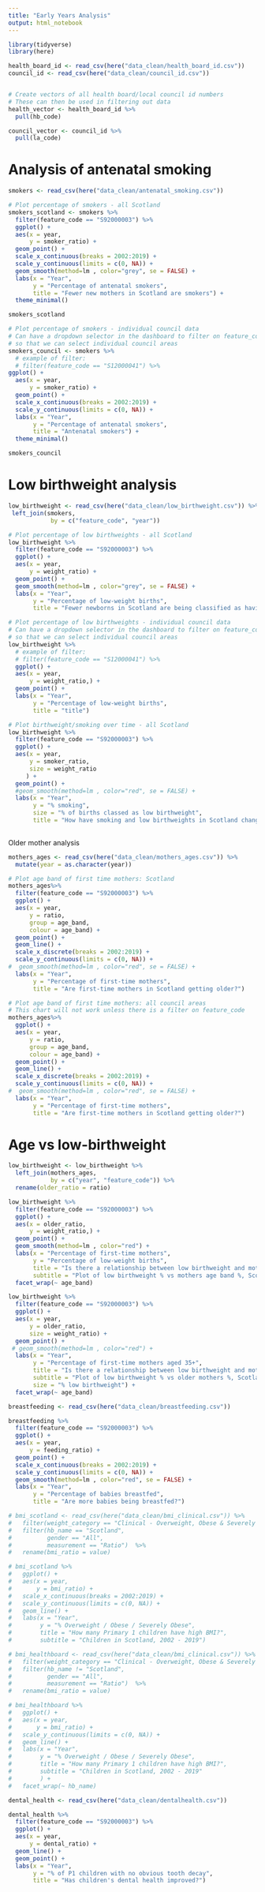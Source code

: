 ```yaml
---
title: "Early Years Analysis"
output: html_notebook
---
```


```r
library(tidyverse)
library(here)

```

```r
health_board_id <- read_csv(here("data_clean/health_board_id.csv"))
council_id <- read_csv(here("data_clean/council_id.csv"))


# Create vectors of all health board/local council id numbers
# These can then be used in filtering out data
health_vector <- health_board_id %>% 
  pull(hb_code)

council_vector <- council_id %>% 
  pull(la_code)
```


# Analysis of antenatal smoking
```r
smokers <- read_csv(here("data_clean/antenatal_smoking.csv")) 
```

```r
# Plot percentage of smokers - all Scotland
smokers_scotland <- smokers %>% 
  filter(feature_code == "S92000003") %>% 
  ggplot() +
  aes(x = year,
      y = smoker_ratio) +
  geom_point() +
  scale_x_continuous(breaks = 2002:2019) +
  scale_y_continuous(limits = c(0, NA)) +
  geom_smooth(method=lm , color="grey", se = FALSE) +
  labs(x = "Year",
       y = "Percentage of antenatal smokers",
       title = "Fewer new mothers in Scotland are smokers") +
  theme_minimal()

smokers_scotland

```


```r
# Plot percentage of smokers - individual council data
# Can have a dropdown selector in the dashboard to filter on feature_code
# so that we can select individual council areas
smokers_council <- smokers %>% 
  # example of filter:
  # filter(feature_code == "S12000041") %>% 
ggplot() +
  aes(x = year,
      y = smoker_ratio) +
  geom_point() +
  scale_x_continuous(breaks = 2002:2019) +
  scale_y_continuous(limits = c(0, NA)) +
  labs(x = "Year",
       y = "Percentage of antenatal smokers",
       title = "Antenatal smokers") +
  theme_minimal()

smokers_council
```



# Low birthweight analysis
```r
low_birthweight <- read_csv(here("data_clean/low_birthweight.csv")) %>% 
 left_join(smokers,
            by = c("feature_code", "year")) 
```

```r
# Plot percentage of low birthweights - all Scotland
low_birthweight %>% 
  filter(feature_code == "S92000003") %>% 
  ggplot() +
  aes(x = year,
      y = weight_ratio) +
  geom_point() +
  geom_smooth(method=lm , color="grey", se = FALSE) +
  labs(x = "Year",
       y = "Percentage of low-weight births",
       title = "Fewer newborns in Scotland are being classified as having low birthweight")
```

```r
# Plot percentage of low birthweights - individual council data
# Can have a dropdown selector in the dashboard to filter on feature_code
# so that we can select individual council areas
low_birthweight %>% 
  # example of filter:
  # filter(feature_code == "S12000041") %>% 
  ggplot() +
  aes(x = year,
      y = weight_ratio,) +
  geom_point() +
  labs(x = "Year",
       y = "Percentage of low-weight births",
       title = "title")
```


```r
# Plot birthweight/smoking over time - all Scotland
low_birthweight %>% 
  filter(feature_code == "S92000003") %>% 
  ggplot() +
  aes(x = year, 
      y = smoker_ratio,
      size = weight_ratio
     ) +
  geom_point() +
  #geom_smooth(method=lm , color="red", se = FALSE) +
  labs(x = "Year",
       y = "% smoking",
       size = "% of births classed as low birthweight",
       title = "How have smoking and low birthweights in Scotland changed over time?") 
 
```


Older mother analysis
```r
mothers_ages <- read_csv(here("data_clean/mothers_ages.csv")) %>% 
  mutate(year = as.character(year))
```

```r
# Plot age band of first time mothers: Scotland
mothers_ages%>% 
  filter(feature_code == "S92000003") %>% 
  ggplot() +
  aes(x = year,
      y = ratio,
      group = age_band,
      colour = age_band) +
  geom_point() +
  geom_line() +
  scale_x_discrete(breaks = 2002:2019) +
  scale_y_continuous(limits = c(0, NA)) +
#  geom_smooth(method=lm , color="red", se = FALSE) +
  labs(x = "Year",
       y = "Percentage of first-time mothers",
       title = "Are first-time mothers in Scotland getting older?")

```

```r
# Plot age band of first time mothers: all council areas
# This chart will not work unless there is a filter on feature_code
mothers_ages%>% 
  ggplot() +
  aes(x = year,
      y = ratio,
      group = age_band,
      colour = age_band) +
  geom_point() +
  geom_line() +
  scale_x_discrete(breaks = 2002:2019) +
  scale_y_continuous(limits = c(0, NA)) +
#  geom_smooth(method=lm , color="red", se = FALSE) +
  labs(x = "Year",
       y = "Percentage of first-time mothers",
       title = "Are first-time mothers in Scotland getting older?")
```




# Age vs low-birthweight
```r
low_birthweight <- low_birthweight %>% 
  left_join(mothers_ages,
            by = c("year", "feature_code")) %>% 
  rename(older_ratio = ratio)
```

```r
low_birthweight %>% 
  filter(feature_code == "S92000003") %>% 
  ggplot() +
  aes(x = older_ratio,
      y = weight_ratio,) +
  geom_point() +
  geom_smooth(method=lm , color="red") +
  labs(x = "Percentage of first-time mothers",
       y = "Percentage of low-weight births",
       title = "Is there a relationship between low birthweight and mother's age?",
       subtitle = "Plot of low birthweight % vs mothers age band %, Scotland 2002 - 2019") +
  facet_wrap(~ age_band)
```
```r
low_birthweight %>% 
  filter(feature_code == "S92000003") %>% 
  ggplot() +
  aes(x = year,
      y = older_ratio,
      size = weight_ratio) +
  geom_point() +
 # geom_smooth(method=lm , color="red") +
  labs(x = "Year",
       y = "Percentage of first-time mothers aged 35+",
       title = "Is there a relationship between low birthweight and mother's age?",
       subtitle = "Plot of low birthweight % vs older mothers %, Scotland 2002 - 2019",
       size = "% low birthweight") +
  facet_wrap(~ age_band)
```




```r
breastfeeding <- read_csv(here("data_clean/breastfeeding.csv")) 

```

```r
breastfeeding %>% 
  filter(feature_code == "S92000003") %>% 
  ggplot() +
  aes(x = year,
      y = feeding_ratio) +
  geom_point() +
  scale_x_continuous(breaks = 2002:2019) +
  scale_y_continuous(limits = c(0, NA)) +
  geom_smooth(method=lm , color="red", se = FALSE) +
  labs(x = "Year",
       y = "Percentage of babies breastfed",
       title = "Are more babies being breastfed?")
```

```r
# bmi_scotland <- read_csv(here("data_clean/bmi_clinical.csv")) %>% 
#   filter(weight_category == "Clinical - Overweight, Obese & Severely Obese") %>% 
#   filter(hb_name == "Scotland",
#          gender == "All",
#          measurement == "Ratio")  %>% 
#   rename(bmi_ratio = value)

```

```r
# bmi_scotland %>% 
#   ggplot() +
#   aes(x = year,
#       y = bmi_ratio) +
#   scale_x_continuous(breaks = 2002:2019) +
#   scale_y_continuous(limits = c(0, NA)) +
#   geom_line() +
#   labs(x = "Year",
#        y = "% Overweight / Obese / Severely Obese",
#        title = "How many Primary 1 children have high BMI?",
#        subtitle = "Children in Scotland, 2002 - 2019")
```

```r
# bmi_healthboard <- read_csv(here("data_clean/bmi_clinical.csv")) %>% 
#   filter(weight_category == "Clinical - Overweight, Obese & Severely Obese") %>% 
#   filter(hb_name != "Scotland",
#          gender == "All",
#          measurement == "Ratio")  %>% 
#   rename(bmi_ratio = value)
```

```r
# bmi_healthboard %>% 
#   ggplot() +
#   aes(x = year,
#       y = bmi_ratio) +
#   scale_y_continuous(limits = c(0, NA)) +
#   geom_line() +
#   labs(x = "Year",
#        y = "% Overweight / Obese / Severely Obese",
#        title = "How many Primary 1 children have high BMI?",
#        subtitle = "Children in Scotland, 2002 - 2019"
#        ) +
#   facet_wrap(~ hb_name)
```




```r
dental_health <- read_csv(here("data_clean/dentalhealth.csv"))
```

```r
dental_health %>% 
  filter(feature_code == "S92000003") %>% 
  ggplot() +
  aes(x = year,
      y = dental_ratio) +
  geom_line() +
  geom_point() +
  labs(x = "Year",
       y = "% of P1 children with no obvious tooth decay",
       title = "Has children's dental health improved?")
```



